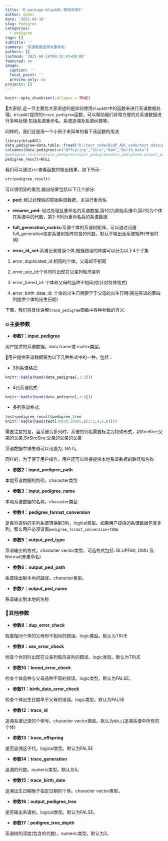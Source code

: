 ```yaml
---
title: 'R package:blupADC-使用说明3'
author: qsmei
date: '2021-04-16'
slug: Pedigree
categories:
  - pedigree
tags: []
subtitle: ''
summary: '系谱数据追溯与重命名'
authors: []
lastmod: '2021-04-16T09:32:43+08:00'
featured: no
image:
  caption: ''
  focal_point: ''
  preview_only: no
projects: []
---
```


```r
knitr::opts_chunk$set(collapse = TRUE)
```

🦄大家好,这一节主要给大家讲述的是如何使用`blupADC`中的函数来进行系谱数据处理。`blupADC`提供的`trace_pedigree`函数，可以帮助我们非常方便的对系谱数据进行多种处理:包括系谱重命名、系谱追溯及系谱纠错等。

同样的，我们还是用一个小例子来简单的看下该函数的用法

```r
library(blupADC)
data_pedigree=data.table::fread("D:/test_code/BLUP_ADC_code/test_data/ped.txt",data.table=F)
colnames(data_pedigree)=c("Offspring","Sire","Dam","Birth_Date")
#pedigree_result=trace_pedigree(input_pedigree=data_pedigree#,output_pedigree_tree=TRUE)
pedigree_result=NULL
```

我们可以通过`str`查看函数的输出结果，如下所示:

```r
str(pedigree_result)
```

可以很明显的看到,输出结果包括以下几个部分:

-   **ped:** 经过处理后的原始系谱数据，未进行重命名

-   **rename_ped:** 经过处理且重命名的系谱数据,第1列为原始系谱ID,第2列为个体在系谱中的代数，第3-5列为重命名后的系谱数据

-   **full_generation_matrix:**系谱个体的系谱树矩阵，可以通过设置 full_generation指定系谱树矩阵包含的代数。默认不输出全系谱矩阵(节省时间)

-   **error_id_set:**系谱记录错误个体,根据错误的种类可以分为以下4个子集

1.  error_duplicated_id:相同的个体，父母却不相同

2.  error_sex_id:个体同时出现在父亲列和母亲列

3.  error_breed_id: 个体和父母的品种不相同(仅针对特殊格式)

4.  error_birth_date_id: 个体的出生日期要早于父母的出生日期(需在系谱的第四列提供个体的出生日期)

下面，我们将具体讲解`trace_pedigree`函数中各种参数的含义:

### 💥主要参数

-   **参数1：input_pedigree**

用户提供的系谱数据。data.frame或 matrix类型。

💌用户提供系谱数据需为以下几种格式中的一种，包括：

-    3列系谱格式:

```r
knitr::kable(head(data_pedigree[,1:3]))
```

-   4列系谱格式:

```r
knitr::kable(head(data_pedigree[,1:4]))
```

-   多列系谱格式:

```r
test=pedigree_result$pedigree_tree
knitr::kable(head(test[30000:30005,c(1:3,4,6,8)]))
```

需要注意的是，当系谱为多列时，系谱的列名需要标注为特殊形式，如SireSire:父亲的父亲,SirSireSire:父亲的父亲的父亲

系谱数据中缺失值可以设置为: NA 0。

同样的，为了便于用户操作，用户还可以直接提供本地系谱数据的路径和名称

-   **参数2：input_pedigree_path**

本地系谱数据的路径。character类型

-   **参数3：input_pedigree_name**

本地系谱数据的名称。character类型

-   **参数4：pedigree_format_conversion**

是否将提供的多列系谱转换到3列。logical类型。如果用户提供的系谱数据包含多列，那么用户必须设置`pedigree_format_conversion=TRUE`

-   **参数5：output_ped_type**

系谱输出的格式。character vector类型。可选格式包括: BLUPF90, DMU 及 Normal(未重命名)

-   **参数6：output_ped_path**

系谱输出到本地的路径。character类型。

-   **参数7：output_ped_name**

系谱输出到本地的名称

### 💨其他参数

-   **参数8：dup_error_check**

检查相同个体的父母却不相同的错误。logic类型。默认为TRUE

-   **参数9：sex_error_check**

检查个体同时出现在父亲列和母亲列的错误。logic类型。默认为TRUE

-   **参数10：breed_error_check**

检查个体品种与父母品种不同的错误。logic类型。默认为FALSE。

-   **参数11：birth_date_error_check**

检查个体出生日期早于父母的错误。logic类型。默认为FALSE

-   **参数12：trace_id**

追溯系谱记录的个体号。character vector类型。默认为`NULL`(追溯系谱中所有的个体)

-   **参数13：trace_offspring**

是否追溯这子代。logical类型。默认为FALSE

-   **参数14：trace_generation**

追溯的代数。numeric类型。默认为5。

-   **参数15：trace_birth_date**

追溯出生日期晚于指定日期的个体。character vector类型。

-   **参数16：output_pedigree_tree**

是否输出系谱树。logical类型。默认为FALSE。

-   **参数17：pedigree_tree_depth**

系谱树的深度(包含的代数)。numeric类型。默认为3。
